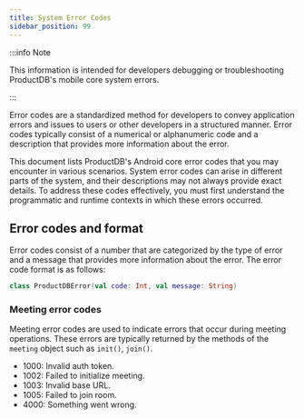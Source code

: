 ```yaml
---
title: System Error Codes
sidebar_position: 99
---
```


:::info Note

This information is intended for developers debugging or troubleshooting ProductDB's mobile core system errors.

:::

Error codes are a standardized method for developers to convey application errors and issues to users or other developers in a structured manner. Error codes typically consist of a numerical or alphanumeric code and a description that provides more information about the error.

This document lists ProductDB's Android core error codes that you may encounter in various scenarios. System error codes can arise in different parts of the system, and their descriptions may not always provide exact details. To address these codes effectively, you must first understand the programmatic and runtime contexts in which these errors occurred.

## Error codes and format

Error codes consist of a number that are categorized by the type of error and a message that provides more information about the error. The error code format is as follows:

```kotlin
class ProductDBError(val code: Int, val message: String)
```

### Meeting error codes

Meeting error codes are used to indicate errors that occur during meeting operations. These errors are typically returned by the methods of the `meeting` object such as `init()`, `join()`.

- 1000: Invalid auth token.
- 1002: Failed to initialize meeting.
- 1003: Invalid base URL.
- 1005: Failed to join room.
- 4000: Something went wrong.

<head>
  <title>Android Core System Error Codes</title>
</head>
